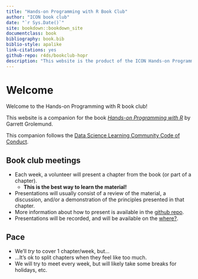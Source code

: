 ```yaml
--- 
title: "Hands-on Programming with R Book Club"
author: "ICON book club"
date: "`r Sys.Date()`"
site: bookdown::bookdown_site
documentclass: book
bibliography: book.bib
biblio-style: apalike
link-citations: yes
github-repo: r4ds/bookclub-hopr
description: "This website is the product of the ICON Hands-on Programming with R Book Club."
---
```


# Welcome {-}

Welcome to the Hands-on Programming with R book club! 

This website is a companion for the book [_Hands-on Programming with R_](https://rstudio-education.github.io/hopr/) by Garrett Grolemund.

This companion follows the [Data Science Learning Community Code of Conduct](https://dslc.io/code_of_conduct.html).

## Book club meetings {-}

- Each week, a volunteer will present a chapter from the book (or part of a chapter).
  - **This is the best way to learn the material!**
- Presentations will usually consist of a review of the material, a discussion, and/or a demonstration of the principles presented in that chapter.
- More information about how to present is available in the [github repo](https://github.com/n8thangreen/bookclub-hopr).
- Presentations will be recorded, and will be available on the [where?]().

## Pace {-}

- We'll _try_ to cover 1 chapter/week, but...
- ...It's ok to split chapters when they feel like too much.
- We will try to meet every week, but will likely take some breaks for holidays, etc.
